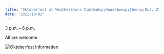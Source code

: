 ```yaml
---
title: "Oktoberfest at Weatherstone Club&nbsp;House&ensp;|&ensp;Oct. 2"
date: "2021-10-02"
---
```


3 p.m. – 6 p.m.

All are welcome.

![Oktoberfest Information](../../src/images/OktoberfestInserts3Up-single.jpg)
